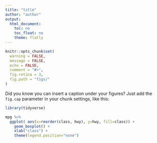 ```yaml
---
title: "title"
author: "author"
output:
  html_document:
    toc: no
    toc_float: no
    theme: flatly
---
```


```r
knitr::opts_chunk$set(
  warning = FALSE,
  message = FALSE,
  echo = FALSE,
  comment = "#>",
  fig.retina = 3,
  fig.path = "figs/"
)
```

Did you know you can insert a caption under your figures? Just add the `fig.cap` parameter in your chunk settings, like this:

```r
library(tidyverse)

mpg %>%
  ggplot( aes(x=reorder(class, hwy), y=hwy, fill=class)) +
    geom_boxplot() +
    xlab("class") +
    theme(legend.position="none")
```
